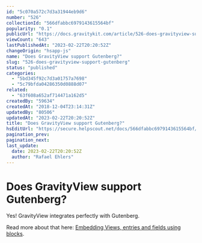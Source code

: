 ```yaml
---
id: "5c070a572c7d3a31944eb9d6"
number: "526"
collectionId: "566dfabbc6979143615564bf"
popularity: "0.1"
publicUrl: "https://docs.gravitykit.com/article/526-does-gravityview-support-gutenberg"
viewCount: "643"
lastPublishedAt: "2023-02-22T20:20:52Z"
changeOrigin: "hsapp-js"
name: "Does GravityView support Gutenberg?"
slug: "526-does-gravityview-support-gutenberg"
status: "published"
categories: 
  - "5bd345f92c7d3a01757a7698"
  - "5c79bfda04286350d0888d07"
related: 
  - "63f608a652af714471a162d5"
createdBy: "59634"
createdAt: "2018-12-04T23:14:31Z"
updatedBy: "80506"
updatedAt: "2023-02-22T20:20:52Z"
title: "Does GravityView support Gutenberg?"
hsEditUrl: "https://secure.helpscout.net/docs/566dfabbc6979143615564bf/article/5c070a572c7d3a31944eb9d6"
pagination_prev: 
pagination_next: 
last_update:
  date: 2023-02-22T20:20:52Z
  author: "Rafael Ehlers"
---
```


# Does GravityView support Gutenberg?

Yes! GravityView integrates perfectly with Gutenberg.

Read more about that here: [Embedding Views, entries and fields using blocks](https://docs.gravitykit.com/article/915-embedding-views-entries-and-fields-using-blocks).
